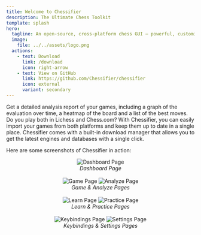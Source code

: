 ```yaml
---
title: Welcome to Chessifier
description: The Ultimate Chess Toolkit
template: splash
hero:
  tagline: An open-source, cross-platform chess GUI — powerful, customizable, and easy to use. The ultimate toolkit for chess enthusiasts and professionals alike.
  image:
    file: ../../assets/logo.png
  actions:
    - text: Download
      link: /download
      icon: right-arrow
    - text: View on GitHub
      link: https://github.com/Chessifier/chessifier
      icon: external
      variant: secondary
---
```



<CardGrid stagger>
	<Card title="Game Analysis" icon="seti:stylus">
		Get a detailed analysis report of your games, including a graph of the evaluation over time, a heatmap of the board and a list of the best moves.
	</Card>
	<Card title="Personal database" icon="seti:db">
		Do you play both in Lichess and Chess.com? With Chessifier, you can easily import your games from both platforms and keep them up to date in a single place.
	</Card>
	<Card title="Download manager" icon="cloud-download">
		Chessifier comes with a built-in download manager that allows you to get the latest engines and databases with a single click.
	</Card>
</CardGrid>

Here are some screenshots of Chessifier in action:

<div align="center">
  <img src="./dashboard-page.png" alt="Dashboard Page" />
  <br />
  <em>Dashboard Page</em>
  <br /><br />
  <img src="./game-page.png" alt="Game Page" />
  <img src="./analyze-page.png" alt="Analyze Page" />
  <br />
  <em>Game & Analyze Pages</em>
  <br /><br />
  <img src="./learn-page.png" alt="Learn Page" />
  <img src="./practice-page.png" alt="Practice Page" />
  <br />
  <em>Learn & Practice Pages</em>
  <br /><br />
  <img src="./keybindings-page.png" alt="Keybindings Page" />
  <img src="./settings-page.png" alt="Settings Page" />
  <br />
  <em>Keybindings & Settings Pages</em>
</div>
